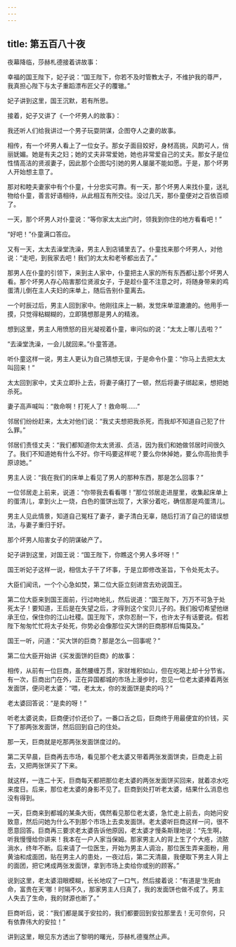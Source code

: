 ```yaml
---
---
---
```

title: 第五百八十夜
---






夜幕降临，莎赫札德接着讲故事：





幸福的国王陛下，妃子说：“国王陛下，你若不及时管教太子，不维护我的尊严，我真担心陛下与太子重蹈漂布匠父子的覆辙。”

妃子讲到这里，国王沉默，若有所思。





接着，妃子又讲了《一个坏男人的故事》：

我还听人们给我讲过一个男子玩耍阴谋，企图夺人之妻的故事。

相传，有一个坏男人看上了一位女子。那女子面目姣好，身材高挑，风韵可人，俏丽妩媚。她是有夫之妇；她的丈夫非常爱她，她也非常爱自己的丈夫。那女子是位性情高洁的贤淑妻子，因此那个企图勾引她的男人屡屡不能如愿。于是，那个坏男人开始想主意了。

那对和睦夫妻家中有个仆童，十分忠实可靠。有一天，那个坏男人来找仆童，送礼物给仆童，善言好语相待，从此相互有所交往。没过几天，那仆童便对之百依百顺了。

一天，那个坏男人对仆童说：“等你家太太出门时，领我到你住的地方看看吧！”

“好吧！”仆童满口答应。

又有一天，太太去澡堂洗澡，男主人到店铺里去了。仆童找来那个坏男人，对他说：“走吧，到我家去吧！我们的太太和老爷都出去了。”

那男人在仆童的引领下，来到主人家中，仆童把主人家的所有东西都让那个坏男人看。那个坏男人存心陷害那位贤淑女子，于是趁仆童不注意之时，将随身带来的鸡蛋清儿倒在主人夫妇的床单上，随后告别仆童离去。

一个时辰过后，男主人回到家中。他刚往床上一躺，发觉床单湿漉漉的。他用手一摸，只觉得粘糊糊的，立即猜想那是男人的精液。

想到这里，男主人用愤怒的目光凝视着仆童，审问似的说：“太太上哪儿去啦？”

“去澡堂洗澡，一会儿就回来。”仆童答道。

听仆童这样一说，男主人更认为自己猜想无误，于是命令仆童：“你马上去把太太叫回来！”

太太回到家中，丈夫立即扑上去，将妻子痛打了一顿，然后将妻子绑起来，想把她杀死。

妻子高声喊叫：“救命啊！打死人了！救命啊……”

邻居们纷纷赶来，太太对他们说：“我丈夫想把我杀死，而我却不知道自己犯了什么罪。”

邻居们责怪丈夫：“我们都知道你太太贤淑、贞洁，因为我们和她做邻居时间很久了。我们不知道她有什么不好。你干吗要这样呢？要么你休掉她，要么你高抬贵手原谅她。”

男主人说：“我在我们的床单上看见了男人的那种东西，那是怎么回事？”

一位邻居走上前来，说道：“你带我去看看哪！”那位邻居走进屋里，收集起床单上的蛋清儿，拿到火上一烧，白色的蛋饼出现了，大家分着吃，确信那是鸡蛋清儿。

男主人见此情景，知道自己冤枉了妻子，妻子清白无辜，随后打消了自己的错误想法，与妻子重归于好。

那个坏男人陷害女子的阴谋破产了。

妃子讲到这里，对国王说：“国王陛下，你瞧这个男人多坏呀！”

国王听妃子这样一说，相信太子干了坏事，于是立即修改圣旨，下令处死太子。





大臣们闻讯，一个个心急如焚，第二位大臣立刻进宫去劝说国王。

第二位大臣来到国王面前，行过吻地礼，然后说道：“国王陛下，万万不可急于处死太子！要知道，王后是在失望之后，才得到这个宝贝儿子的。我们殷切希望他继承王位，保住你的江山社稷。国王陛下，求你忍耐一下，也许太子有话要说。假若陛下匆匆忙忙将太子处死，你势必会像那位买大饼的巨商那样后悔莫及。”

国王一听，问道：“买大饼的巨商？那是怎么一回事呢？”

第二位大臣开始讲《买发面饼的巨商》的故事：

相传，从前有一位巨商，虽然腰缠万贯，家财堆积如山，但在吃喝上却十分节省。有一次，巨商出门在外，正在异国都城的市场上漫步时，忽见一位老太婆捧着两张发面饼，便问老太婆：“喂，老太太，你的发面饼是卖的吗？”

老太婆回答说：“是卖的呀！”

听老太婆说卖，巨商便讨价还价了。一番口舌之后，巨商终于用最便宜的价钱，买下了那两张发面饼，然后回到自己的住处。

那一天，巨商就是吃那两张发面饼度过的。

第二天早晨，巨商再去市场，看见那个老太婆又带着两张发面饼卖，巨商走上前去，又把两张饼买了下来。

就这样，一连二十天，巨商每天都把那位老太婆的两张发面饼买回来，就着凉水吃来度日。后来，那位老太婆的身影不见了。巨商到处打听老太婆，结果什么消息也没有得到。

一天，巨商来到都城的某条大街，偶然看见那位老太婆，急忙走上前去，向她问安致意，然后问她为什么不到那个市场上去卖发面饼。老太婆听巨商这样一问，很不愿意回答。巨商再三要求老太婆告诉他原因，老太婆才慢条斯理地说：“先生啊，听我慢慢给你讲来！我本在一户人家当保姆。那家男主人的背上生了个大疮，流脓淌水，终年不断。后来请了一位医生，开始为男主人调治，那位医生弄来面粉，用黄油和成面团，贴在男主人的患处，一夜过后，第二天清晨，我便取下男主人背上的面团，把它烤成两张发面饼，拿到市场上卖给你或别的顾客。”

说到这里，老太婆泪眼模糊，长长地叹了一口气，然后接着说：“有道是‘生死由命，富贵在天’哪！时隔不久，那家男主人归真了，我的发面饼也做不成了。男主人失去了生命，我的财源也断了。”

巨商听后，说：“我们都是属于安拉的，我们都要回到安拉那里去！无可奈何，只有依靠伟大的安拉！”





讲到这里，眼见东方透出了黎明的曙光，莎赫札德戛然止声。